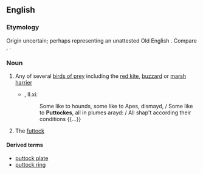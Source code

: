 ==English==

===Etymology===
Origin uncertain; perhaps representing an unattested Old English {{m|ang||*putta|hawk}}. Compare {{m|en|pout||a young bird}}, {{m|en|poult}}.

===Noun===
{{en-noun}}

# {{label|en|now|UK|_|regional}} Any of several [[bird of prey|birds of prey]] including the [[red kite]], [[buzzard]] or [[marsh harrier]]
#* {{RQ:Spenser Faerie Queene}}, II.xi:
#*: Some like to hounds, some like to Apes, dismayd, / Some like to '''Puttockes''', all in plumes arayd: / All shap't according their conditions {{...}}
# {{label|en|nautical}} The [[futtock]]

====Derived terms====
* [[puttock plate]]
* [[puttock ring]]
